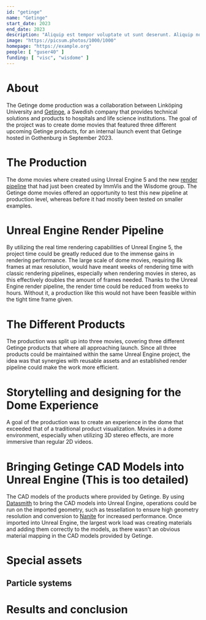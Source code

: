 ```yaml
---
id: "getinge"
name: "Getinge"
start_date: 2023
end_date: 2023
description: "Aliquip est tempor voluptate ut sunt deserunt. Aliquip nostrud fugiat ipsum aliquip nulla exercitation ea qui laborum. Commodo cupidatat nostrud tempor veniam."
image: "https://picsum.photos/1000/1000"
homepage: "https://example.org"
people: [ "guser40" ]
funding: [ "visc", "wisdome" ]
---
```


# About
The Getinge dome production was a collaboration between Linköping University and
[Getinge](getinge.com), a Swedish company that provides technical solutions and
products to hospitals and life science institutions.
The goal of the project was to create dome movies that featured three different upcoming
Getinge products, for an internal launch event that Getinge hosted in Gothenburg in
September 2023.

# The Production
The dome movies where created using Unreal Engine 5 and the new [render pipeline](example.com) that
had just been created by ImmVis and the Wisdome group. The Getinge dome movies
offered an opportunity to test this new pipeline at production level, whereas before
it had mostly been tested on smaller examples.

# Unreal Engine Render Pipeline
By utilizing the real time rendering capabilities of Unreal Engine 5, the project time
could be greatly reduced due to the immense gains in rendering performance.
The large scale of dome movies, requiring 8k frames at max resolution, would have meant
weeks of rendering time with classic rendering pipelines, especially when rendering movies in
stereo, as this effectively doubles the amount of frames needed. Thanks to the
Unreal Engine render pipeline, the render time could be reduced from weeks to hours.
Without it, a production like this would not have been feasible within the tight time frame given.

# The Different Products
The production was split up into three movies, covering three different Getinge products
that where all approaching launch.
Since all three products could be maintained within the same Unreal Engine project,
the idea was that synergies with reusable assets and an established render pipeline
could make the work more efficient.

# Storytelling and designing for the Dome Experience
A goal of the production was to create an experience in the dome that exceeded that
of a traditional product visualization. Movies in a dome environment, especially when utilizing
3D stereo effects, are more immersive than regular 2D videos. 

# Bringing Getinge CAD Models into Unreal Engine (This is too detailed)
The CAD models of the products where provided by Getinge. By using [Datasmith](https://www.unrealengine.com/en-US/datasmith) to bring the CAD models into Unreal Engine, operations could be run on the imported
geometry, such as tessellation to ensure high geometry resolution and conversion
to [Nanite](https://docs.unrealengine.com/5.0/en-US/nanite-virtualized-geometry-in-unreal-engine/) for increased performance. Once imported into Unreal Engine, the largest work load was creating materials
and adding them correctly to the models, as there wasn't an obvious material mapping
in the CAD models provided by Getinge.

# Special assets
## Particle systems

# Results and conclusion
